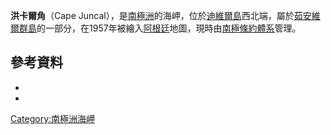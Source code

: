 {{coord|62|59|S|56|28|W|source:GNIS|display=title}}

'''洪卡爾角'''（Cape Juncal），是[[南極洲|南極洲]]的海岬，位於[[迪維爾島_(南極洲)|迪維爾島]]西北端，屬於[[茹安維爾群島|茹安維爾群島]]的一部分，在1957年被繪入[[阿根廷|阿根廷]]地圖，現時由[[南極條約體系|南極條約體系]]管理。

==參考資料==
*{{cite gnis | type = antarid | id = 7692| name = Cape Juncal| accessdate = 2013-04-09}}
*{{usgs-gazetteer|id=7692}}

{{DEFAULTSORT:Cape Juncal}}
[[Category:南極洲海岬|Category:南極洲海岬]]


{{JoinvilleIsland-geo-stub}}